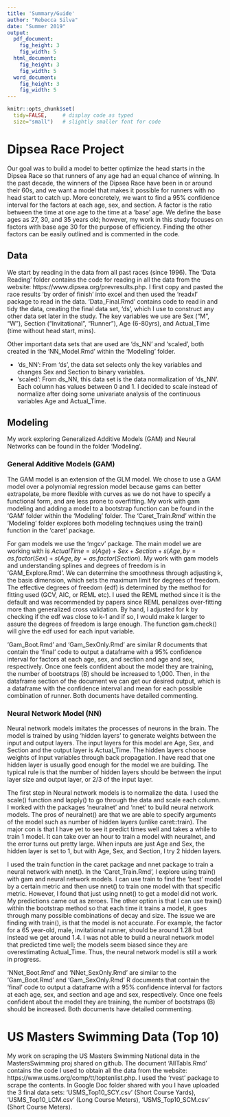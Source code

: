 ```yaml
---
title: 'Summary/Guide'
author: "Rebecca Silva"
date: "Summer 2019"
output: 
  pdf_document:
    fig_height: 3
    fig_width: 5
  html_document:
    fig_height: 3
    fig_width: 5
  word_document:
    fig_height: 3
    fig_width: 5
---
```


```r
knitr::opts_chunk$set(
  tidy=FALSE,     # display code as typed
  size="small")   # slightly smaller font for code
```

# Dipsea Race Project 
Our goal was to build a model to better optimize the head starts in the Dipsea Race so that runners of any age had an equal chance of winning. In the past decade, the winners of the Dipsea Race have been in or around their 60s, and we want a model that makes it possible for runners with no head start to catch up.
More concretely, we want to find a 95% confidence interval for the factors at each age, sex, and section. A factor is the ratio between the time at one age to the time at a 'base' age. We define the base ages as 27, 30, and 35 years old; however, my work in this study focuses on factors with base age 30 for the purpose of efficiency. Finding the other factors can be easily outlined and is commented in the code.  

## Data 
We start by reading in the data from all past races (since 1996). The 'Data Reading' folder contains the code for reading in all the data from the website: https://www.dipsea.org/prevresults.php. I first copy and pasted the race results 'by order of finish' into excel and then used the 'readxl' package to read in the data. 'Data_Final.Rmd' contains code to read in and tidy the data, creating the final data set, 'ds', which I use to construct any other data set later in the study. The key variables we use are Sex (“M”, “W”), Section (“Invitational”, “Runner”), Age (6-80yrs), and Actual_Time (time without head start, mins). 

Other important data sets that are used are 'ds_NN' and 'scaled', both created in the 'NN_Model.Rmd' within the 'Modeling' folder. 

 * 'ds_NN': From 'ds', the data set selects only the key variables and changes Sex and Section to binary variables. 
 * 'scaled': From ds_NN, this data set is the data normalization of 'ds_NN'. Each column has values between 0 and 1. I decided to scale instead of normalize after doing some univariate analysis of the continuous variables Age and Actual_Time.   

## Modeling 
My work exploring Generalized Additive Models (GAM) and Neural Networks can be found in the folder 'Modeling'. 

### General Additive Models (GAM) 
The GAM model is an extension of the GLM model. We chose to use a GAM model over a polynomial regression model because gams can better extrapolate, be more flexible with curves as we do not have to specify a functional form, and are less prone to overfitting. My work with gam modeling and adding a model to a bootstrap function can be found in the 'GAM' folder within the 'Modeling' folder. The 'Caret_Train.Rmd' within the 'Modeling' folder explores both modeling technqiues using the train() function in the 'caret' package.  

For gam models we use the 'mgcv' package. The main model we are working with is $ActualTime = s(Age) + Sex + Section + s(Age, by = as.factor(Sex) + s(Age, by = as. factor(Section)$. My work with gam models and understanding splines and degrees of freedom is in 'GAM_Explore.Rmd'. We can determine the smoothness through adjusting k, the basis dimension, which sets the maximum limit for degrees of freedom. The effective degrees of freedom (edf) is determined by the method for fitting used (GCV, AIC, or REML etc). I used the REML method since it is the default and was recommended by papers since REML penalizes over-fitting more than generalized cross validation. By hand, I adjusted for k by checking if the edf was close to k-1 and if so, I would make k larger to assure the degrees of freedom is large enough. The function gam.check() will give the edf used for each input variable. 

'Gam_Boot.Rmd' and 'Gam_SexOnly.Rmd' are similar R documents that contain the 'final' code to output a dataframe with a 95% confidence interval for factors at each age, sex, and section and age and sex, respectively. Once one feels confident about the model they are training, the number of bootstraps (B) should be increased to 1,000. Then, in the dataframe section of the document we can get our desired output, which is a dataframe with the confidence interval and mean for each possible combination of runner. Both documents have detailed commenting. 


### Neural Network Model (NN) 
Neural network models imitates the processes of neurons in the brain. The model is trained by using 'hidden layers' to generate weights between the input and output layers. The input layers for this model are Age, Sex, and Section and the output layer is Actual_Time. The hidden layers choose weights of input variables through back propagation. I have read that one hidden layer is usually good enough for the model we are building. The typical rule is that the number of hidden layers should be between the input layer size and output layer, or $2/3$ of the input layer.

The first step in Neural network models is to normalize the data. I used the scale() function and lapply() to go through the data and scale each column. I worked with the packages 'neuralnet' and 'nnet' to build neural network models. The pros of neuralnet() are that we are able to specify arguments of the model such as number of hidden layers (unlike caret::train). The major con is that I have yet to see it predict times well and takes a while to train 1 model. It can take over an hour to train a model with neuralnet, and the error turns out pretty large. When inputs are just Age and Sex, the hidden layer is set to 1, but with Age, Sex, and Section, I try 2 hidden layers. 

I used the train function in the caret package and nnet package to train a neural network with nnet(). In the 'Caret_Train.Rmd', I explore using train() with gam and neural network models. I can use train to find the ‘best’ model by a certain metric and then use nnet() to train one model with that specific metric. However, I found that just using nnet() to get a model did not work. My predictions came out as zeroes. The other option is that I can use train() within the bootstrap method so that each time it trains a model, it goes through many possible combinations of decay and size. The issue we are finding with train(), is that the model is not accurate. For example, the factor for a 65 year-old, male, invitational runner, should be around 1.28 but instead we get around 1.4. I was not able to build a neural network model that predicted time well; the models seem biased since they are overestimating Actual_Time. Thus, the neural network model is still a work in progress. 

'NNet_Boot.Rmd' and 'NNet_SexOnly.Rmd' are similar to the 'Gam_Boot.Rmd' and 'Gam_SexOnly.Rmd' R documents that contain the 'final' code to output a dataframe with a 95% confidence interval for factors at each age, sex, and section and age and sex, respectively. Once one feels confident about the model they are training, the number of bootstraps (B) should be increased. Both documents have detailed commenting. 

# US Masters Swimming Data (Top 10)

My work on scraping the US Masters Swimming National data in the MastersSwimming proj shared on github. The document 'AllTabls.Rmd' contains the code I used to obtain all the data from the website: https://www.usms.org/comp/tt/toptenlist.php. I used the 'rvest' package to scrape the contents. In Google Doc folder shared with you I have uploaded the 3 final data sets: 'USMS_Top10_SCY.csv' (Short Course Yards), 'USMS_Top10_LCM.csv' (Long Course Meters), 'USMS_Top10_SCM.csv' (Short Course Meters). 



